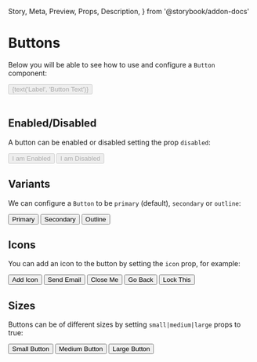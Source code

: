   Story,
  Meta,
  Preview,
  Props,
  Description,
} from '@storybook/addon-docs'

<Meta title="Components|Button" component={Button} decorators={[withKnobs]} />

# Buttons

Below you will be able to see how to use and configure a `Button` component:

<Story name="Default Button">
  <Button
    disabled={boolean('Disabled', false)}
    small={boolean('Small', false)}
    medium={boolean('Medium', false)}
    large={boolean('Large', false)}
    hasText={boolean('Has Text?', true)}
    variant={text('Variant', 'primary')}
    icon={text('Icon', '')}
    onClick={action('onClick')}
  >
    {text('Label', 'Button Text')}
  </Button>
</Story>

<br />
<br />

## Enabled/Disabled

A button can be enabled or disabled setting the prop `disabled`:

<Preview>
  <Story name="Enabled Button">
    <Button disabled={false}>I am Enabled</Button>
  </Story>
  <Story name="Disabled Button">
    <Button disabled={true}>I am Disabled</Button>
  </Story>
</Preview>

## Variants

We can configure a `Button` to be `primary` (default), `secondary` or `outline`:

<Preview>
  <Story name="Primary">
    <Button variant={'primary'}>Primary</Button>
  </Story>
  <Story name="Secondary">
    <Button variant={'secondary'}>Secondary</Button>
  </Story>
  <Story name="Outline">
    <Button variant={'outline'}>Outline</Button>
  </Story>
</Preview>

## Icons

You can add an icon to the button by setting the `icon` prop, for example:

<Preview>
  <Story name="With Icon">
    <Button icon={'add'}>Add Icon</Button>
  </Story>
  <Button icon={'email'}>Send Email</Button>
  <Button icon={'close'}>Close Me</Button>
  <Button icon={'arrow-back'}>Go Back</Button>
  <Button icon={'lock'}>Lock This</Button>
</Preview>

## Sizes

Buttons can be of different sizes by setting `small|medium|large` props to true:

<Preview>
  <Story name="Sizes">
    <Button small={true}>Small Button</Button>
  </Story>
  <Button medium={true}>Medium Button</Button>
  <Button large={true}>Large Button</Button>
</Preview>
